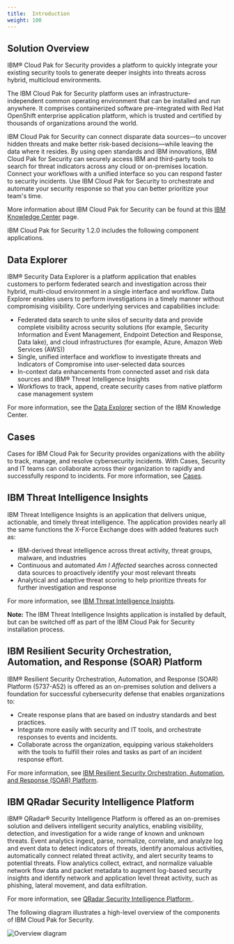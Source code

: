 ```yaml
---
title:  Introduction
weight: 100
---
```


## Solution Overview

IBM® Cloud Pak for Security provides a platform to quickly integrate 
your existing security tools to generate deeper insights into threats 
across hybrid, multicloud environments.

The IBM Cloud Pak for Security platform uses an infrastructure-independent 
common operating environment that can be installed and run anywhere. 
It comprises containerized software pre-integrated with Red Hat OpenShift 
enterprise application platform, which is trusted and certified by 
thousands of organizations around the world.

IBM Cloud Pak for Security can connect disparate data sources—to uncover 
hidden threats and make better risk-based decisions—while leaving the data 
where it resides. By using open standards and IBM innovations, IBM Cloud 
Pak for Security can securely access IBM and third-party tools to search 
for threat indicators across any cloud or on-premises location. Connect 
your workflows with a unified interface so you can respond faster to 
security incidents. Use IBM Cloud Pak for Security to orchestrate and 
automate your security response so that you can better prioritize your 
team's time.

More information about IBM Cloud Pak for Security can be found at this
[IBM Knowledge Center](https://www.ibm.com/support/knowledgecenter/SSTDPP_1.2.0/docs/scp-core/overview.html)
page.

IBM Cloud Pak for Security 1.2.0 includes the following component
applications.

## Data Explorer

IBM® Security Data Explorer is a platform application that enables 
customers to perform federated search and investigation across their 
hybrid, multi-cloud environment in a single interface and workflow. 
Data Explorer enables users to perform investigations in a timely manner 
without compromising visibility. Core underlying services and capabilities 
include:

- Federated data search to unite silos of security data and provide 
complete visibility across security solutions (for example, 
Security Information and Event Management, Endpoint Detection and Response, 
Data lake), and cloud infrastructures (for example, Azure, 
Amazon Web Services (AWS))
- Single, unified interface and workflow to investigate threats and 
Indicators of Compromise into user-selected data sources
- In-context data enhancements from connected asset and risk data sources 
and IBM® Threat Intelligence Insights
- Workflows to track, append, create security cases from native platform 
case management system

For more information, see the 
[Data Explorer](https://www.ibm.com/support/knowledgecenter/SSTDPP_1.2.0/docs/data-explorer/overview.html?view=kc)
section of the IBM Knowledge Center.

## Cases

Cases for IBM Cloud Pak for Security provides organizations with the 
ability to track, manage, and resolve cybersecurity incidents. With Cases, 
Security and IT teams can collaborate across their organization to rapidly 
and successfully respond to incidents. For more information, see 
[Cases](https://www.ibm.com/support/knowledgecenter/SSTDPP_1.2.0/docs/orchestrated-response-scp/overview.html?view=kc).

## IBM Threat Intelligence Insights

IBM Threat Intelligence Insights is an application that delivers unique, 
actionable, and timely threat intelligence. The application provides 
nearly all the same functions the X-Force Exchange does with added 
features such as:

- IBM-derived threat intelligence across threat activity, threat groups, 
malware, and industries
- Continuous and automated *Am I Affected* searches across connected data 
sources to proactively identify your most relevant threats
- Analytical and adaptive threat scoring to help prioritize threats for 
further investigation and response

For more information, see 
[IBM Threat Intelligence Insights](https://www.ibm.com/support/knowledgecenter/SSTDPP_1.2.0/docs/threat-intelligence-insights/overview.html?view=kc).

**Note:** The IBM Threat Intelligence Insights application is installed 
by default, but can be switched off as part of the IBM Cloud Pak for 
Security installation process.

## IBM Resilient Security Orchestration, Automation, and Response (SOAR) Platform

IBM® Resilient Security Orchestration, Automation, and Response 
(SOAR) Platform (5737-A52) is offered as an on-premises solution and 
delivers a foundation for successful cybersecurity defense that enables 
organizations to:

- Create response plans that are based on industry standards and best 
practices.
- Integrate more easily with security and IT tools, and orchestrate 
responses to events and incidents.
- Collaborate across the organization, equipping various stakeholders 
with the tools to fulfill their roles and tasks as part of an incident 
response effort.

For more information, see 
[IBM Resilient Security Orchestration, Automation, and Response (SOAR) Platform](https://www.ibm.com/support/knowledgecenter/SSTDPP_1.2.0/docs/resilient.html?view=kc).

## IBM QRadar Security Intelligence Platform

IBM® QRadar® Security Intelligence Platform is offered as an on-premises 
solution and delivers intelligent security analytics, enabling visibility, 
detection, and investigation for a wide range of known and unknown threats. 
Event analytics ingest, parse, normalize, correlate, and analyze log and 
event data to detect indicators of threats, identify anomalous activities, 
automatically connect related threat activity, and alert security teams 
to potential threats. Flow analytics collect, extract, and normalize 
valuable network flow data and packet metadata to augment log-based 
security insights and identify network and application level threat 
activity, such as phishing, lateral movement, and data exfiltration.

For more information, see 
[QRadar Security Intelligence Platform ](https://www.ibm.com/support/knowledgecenter/SSTDPP_1.2.0/docs/qradar.html?view=kc).

The following diagram illustrates a high-level overview of the components 
of IBM Cloud Pak for Security.

![Overview diagram](https://www.ibm.com/support/knowledgecenter/SSTDPP_1.2.0/docs/scp-core/images/overview.png)
